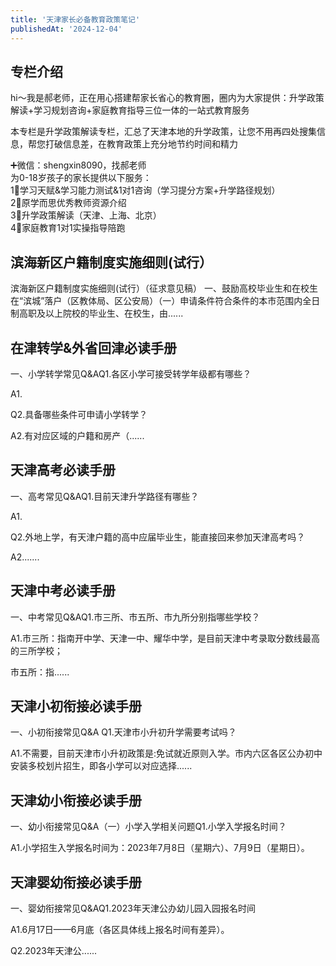 ```yaml
---
title: '天津家长必备教育政策笔记'
publishedAt: '2024-12-04'
---
```


## 专栏介绍

hi～我是郝老师，正在用心搭建帮家长省心的教育圈，圈内为大家提供：升学政策解读+学习规划咨询+家庭教育指导三位一体的一站式教育服务  
  
本专栏是升学政策解读专栏，汇总了天津本地的升学政策，让您不用再四处搜集信息，帮您打破信息差，在教育政策上充分地节约时间和精力  
  
➕微信：shengxin8090，找郝老师  
为0-18岁孩子的家长提供以下服务：  
1⃣️学习天赋&学习能力测试&1对1咨询（学习提分方案+升学路径规划）  
2⃣️原学而思优秀教师资源介绍  
3⃣️升学政策解读（天津、上海、北京）  
4⃣️家庭教育1对1实操指导陪跑

## 滨海新区户籍制度实施细则(试行）
滨海新区户籍制度实施细则(试行）（征求意见稿） 一、鼓励高校毕业生和在校生在“滨城”落户（区教体局、区公安局）（一）申请条件符合条件的本市范围内全日制高职及以上院校的毕业生、在校生，由......

## 在津转学&amp;外省回津必读手册
一、小学转学常见Q&AQ1.各区小学可接受转学年级都有哪些？

A1.

Q2.具备哪些条件可申请小学转学？

A2.有对应区域的户籍和房产（......

## 天津高考必读手册
一、高考常见Q&AQ1.目前天津升学路径有哪些？

A1.

Q2.外地上学，有天津户籍的高中应届毕业生，能直接回来参加天津高考吗？

A2.......

## 天津中考必读手册
一、中考常见Q&AQ1.市三所、市五所、市九所分别指哪些学校？

A1.市三所：指南开中学、天津一中、耀华中学，是目前天津中考录取分数线最高的三所学校；

市五所：指......

## 天津小初衔接必读手册
一、小初衔接常见Q&A Q1.天津市小升初升学需要考试吗？

A1.不需要，目前天津市小升初政策是:免试就近原则入学。市内六区各区公办初中安装多校划片招生，即各小学可以对应选择......

## 天津幼小衔接必读手册
一、幼小衔接常见Q&A（一）小学入学相关问题Q1.小学入学报名时间？

A1.小学招生入学报名时间为：2023年7月8日（星期六）、7月9日（星期日）。

## 天津婴幼衔接必读手册
一、婴幼衔接常见Q&AQ1.2023年天津公办幼儿园入园报名时间

A1.6月17日——6月底（各区具体线上报名时间有差异）。

Q2.2023年天津公......

